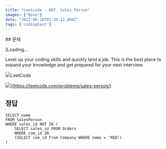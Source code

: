 ```yaml
---
title: "Leetcode - 607. Sales Person"
images: ["None"]
date: "2022-06-16T01:30:12.000Z"
tags: ['codingtest']
---
```


<TOCInline toc={props.toc} asDisclosure />
## 문제

[Loading...

Level up your coding skills and quickly land a job. This is the best place to expand your knowledge and get prepared for your next interview.

![](https://leetcode.com/favicon-192x192.png)LeetCode

![](https://leetcode.com/static/images/LeetCode_Sharing.png)](https://leetcode.com/problems/sales-person/)

## 정답

```
SELECT name
FROM SalesPerson
WHERE sales_id NOT IN (
    SELECT sales_id FROM Orders
    WHERE com_id IN
    (SELECT com_id from Company WHERE name = 'RED')
)
```
